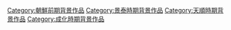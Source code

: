 {{朝鮮王朝背景作品分類導航|背景作品}}

[[Category:朝鮮前期背景作品|Category:朝鮮前期背景作品]]
[[Category:景泰時期背景作品|Category:景泰時期背景作品]]
[[Category:天順時期背景作品|Category:天順時期背景作品]]
[[Category:成化時期背景作品|Category:成化時期背景作品]]